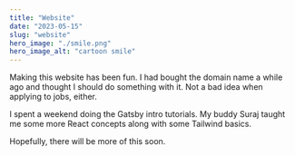```yaml
---
title: "Website"
date: "2023-05-15"
slug: "website"
hero_image: "./smile.png"
hero_image_alt: "cartoon smile"
---
```


Making this website has been fun. I had bought the domain name a while ago and thought I should do something with it.
Not a bad idea when applying to jobs, either.

I spent a weekend doing the Gatsby intro tutorials.
My buddy Suraj taught me some more React concepts along with some Tailwind basics.

Hopefully, there will be more of this soon.
